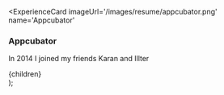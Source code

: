 
<ExperienceCard
    imageUrl='/images/resume/appcubator.png'
    name='Appcubator'
>

### Appcubator

In 2014 I joined my friends Karan and Illter

</ExperienceCard>

  <MDXProvider components={components}>
    <div>{children}</div>
  </MDXProvider>
);
